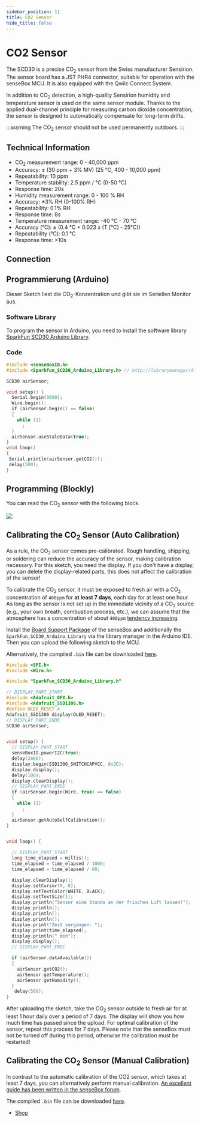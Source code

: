 ```yaml
---
sidebar_position: 11
title: CO2 Sensor
hide_title: false
---
```



# CO2 Sensor

The SCD30 is a precise CO<sub>2</sub> sensor from the Swiss manufacturer Sensirion.
The sensor board has a JST PHR4 connector, suitable for operation with the senseBox MCU. 
It is also equipped with the Qwiic Connect System.

In addition to CO<sub>2</sub> detection, a high-quality Sensirion humidity and temperature sensor is used on the same sensor module. 
Thanks to the applied dual-channel principle for measuring carbon dioxide concentration, the sensor is designed to automatically compensate for long-term drifts.

:::warning
The CO<sub>2</sub> sensor should not be used permanently outdoors.
:::

<ImageWithText src={CO2Sensor} title="CO2 Sensor" />

## Technical Information

- CO<sub>2</sub> measurement range: 0 - 40,000 ppm
- Accuracy: ± (30 ppm + 3% MV) (25 °C, 400 - 10,000 ppm)
- Repeatability: 10 ppm
- Temperature stability: 2.5 ppm / °C (0-50 °C)
- Response time: 20s
- Humidity measurement range: 0 - 100 % RH
- Accuracy: ±3% RH (0-100% RH)
- Repeatability: 0.1% RH
- Response time: 8s
- Temperature measurement range: -40 °C - 70 °C
- Accuracy (°C): ± (0.4 °C + 0.023 x (T [°C] - 25°C))
- Repeatability (°C): 0.1 °C
- Response time: >10s

## Connection

<TutorialPorts port="i2c" />

## Programmierung (Arduino)

Dieser Sketch liest die CO<sub>2</sub>-Konzentration und gibt sie im Seriellen Monitor aus.

### Software Library

To program the sensor in Arduino, you need to install the software library [SparkFun SCD30 Arduino Library](https://www.arduino.cc/reference/en/libraries/sparkfun-scd30-arduino-library/).

### Code

```cpp
#include <senseBoxIO.h>
#include <SparkFun_SCD30_Arduino_Library.h> // http://librarymanager/All#SparkFun_SCD30_Arduino_Library

SCD30 airSensor;

void setup() {
  Serial.begin(9600);
  Wire.begin();
  if (airSensor.begin() == false)
  {
    while (1)
      ;
  }
  airSensor.useStaleData(true);
}
void loop()
{
 Serial.println(airSensor.getCO2());
 delay(500);
}

```

## Programming (Blockly)

You can read the CO<sub>2</sub> sensor with the following block.

![](/img/en/hardware-bilder/co2/scd30-block.svg)

## Calibrating the CO<sub>2</sub> Sensor (Auto Calibration)

As a rule, the CO<sub>2</sub> sensor comes pre-calibrated. 
Rough handling, shipping, or soldering can reduce the accuracy of the sensor, making calibration necessary. 
For this sketch, you need the display. 
If you don't have a display, you can delete the display-related parts, this does not affect the calibration of the sensor!

To calibrate the CO<sub>2</sub> sensor, it must be exposed to fresh air with a CO<sub>2</sub> concentration of `400ppm` for **at least 7 days**, each day for at least one hour. 
As long as the sensor is not set up in the immediate vicinity of a CO<sub>2</sub> source (e.g., your own breath, combustion process, etc.), we can assume that the atmosphere has a concentration of about `400ppm` [tendency increasing](https://www.esrl.noaa.gov/gmd/ccgg/trends//).

Install the [Board Support Package](https://docs.sensebox.de/arduino/board-support-package-installieren/) of the senseBox and additionally the `SparkFun_SCD30_Arduino_Library` via the library manager in the Arduino IDE. 
Then you can upload the following sketch to the MCU.

Alternatively, the compiled `.bin` file can be downloaded [here](/docs/sensebox_co2_calibrate.bin).

```cpp
#include <SPI.h>
#include <Wire.h>

#include "SparkFun_SCD30_Arduino_Library.h"

// DISPLAY_PART_START
#include <Adafruit_GFX.h>
#include <Adafruit_SSD1306.h>
#define OLED_RESET 4
Adafruit_SSD1306 display(OLED_RESET);
// DISPLAY_PART_ENDE
SCD30 airSensor;


void setup() {
  // DISPLAY_PART_START
  senseBoxIO.powerI2C(true);
  delay(2000);
  display.begin(SSD1306_SWITCHCAPVCC, 0x3D);
  display.display();
  delay(100);
  display.clearDisplay();
  // DISPLAY_PART_ENDE
  if (airSensor.begin(Wire, true) == false)
  {
    while (1)
      ;
  }
  airSensor.getAutoSelfCalibration();
}


void loop() {

  // DISPLAY_PART_START
  long time_elapsed = millis();
  time_elapsed = time_elapsed / 1000;
  time_elapsed = time_elapsed / 60;

  display.clearDisplay();
  display.setCursor(0, 0);
  display.setTextColor(WHITE, BLACK);
  display.setTextSize(1);
  display.println("Sensor eine Stunde an der frischen Luft lassen!");
  display.println();
  display.println();
  display.println();
  display.print("Zeit vergangen: ");
  display.print(time_elapsed);
  display.println(" min");
  display.display();
  // DISPLAY_PART_ENDE

  if (airSensor.dataAvailable())
  {
    airSensor.getCO2();
    airSensor.getTemperature();
    airSensor.getHumidity();
  }
   delay(500);
}
```

After uploading the sketch, take the CO<sub>2</sub> sensor outside to fresh air for at least 1 hour daily over a period of 7 days. 
The display will show you how much time has passed since the upload. 
For optimal calibration of the sensor, repeat this process for 7 days. 
Please note that the senseBox must not be turned off during this period, otherwise the calibration must be restarted!

## Calibrating the CO<sub>2</sub> Sensor (Manual Calibration)

In contrast to the automatic calibration of the CO2 sensor, which takes at least 7 days, you can alternatively perform manual calibration. 
[An excellent guide has been written in the senseBox forum](https://forum.sensebox.de/t/co2-ampel-kalibrieren/1108).

The compiled `.bin` file can be downloaded [here](/docs/sensebox_co2_calibrate_manual.bin).

- [Shop](https://sensebox.kaufen/product/co2-sensor)
